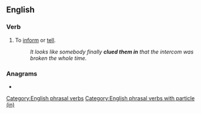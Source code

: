 ==English==

===Verb===
{{head|en|verb}}

# {{lb|en|informal}} To [[inform]] or [[tell]].
#: ''It looks like somebody finally '''clued them in''' that the intercom was broken the whole time.''

===Anagrams===
* {{anagrams|en|a=ceilnu|leucin|nuclei|unclie}}

[[Category:English phrasal verbs]]
[[Category:English phrasal verbs with particle (in)]]